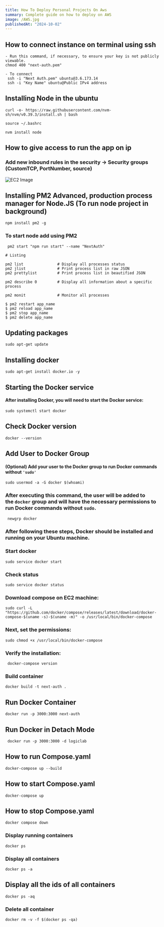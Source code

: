 ```yaml
---
title: How To Deploy Personal Projects On Aws 
summary: Complete guide on how to deploy on AWS 
image: /AWS.jpg
publishedAt: "2024-10-02"
---
```




## How to connect instance on terminal using ssh

```
- Run this command, if necessary, to ensure your key is not publicly viewable.
chmod 400 "next-auth.pem"

- To connect
 ssh -i "Next Auth.pem" ubuntu@3.6.173.14
 ssh -i "Key Name" ubuntu@Public IPv4 address
```


## Installing Node in the ubuntu

```
curl -o- https://raw.githubusercontent.com/nvm-sh/nvm/v0.39.3/install.sh | bash
```

```
source ~/.bashrc
```

```
nvm install node
```

## How to give access to run the app on ip

### Add new inbound rules in the security -> Security groups (CustomTCP, PortNumber, source)

![EC2 Image](/Ec21.png)




## Installing PM2 Advanced, production process manager for Node.JS (To run node project in background)

```
npm install pm2 -g
```

### To start node add using PM2

```
 pm2 start "npm run start" --name "NextAuth"
```

```
# Listing

pm2 list               # Display all processes status
pm2 jlist              # Print process list in raw JSON
pm2 prettylist         # Print process list in beautified JSON

pm2 describe 0         # Display all information about a specific process

pm2 monit              # Monitor all processes
```

```
$ pm2 restart app_name
$ pm2 reload app_name
$ pm2 stop app_name
$ pm2 delete app_name
```


## Updating packages

```
sudo apt-get update
```

## Installing docker 

```
sudo apt-get install docker.io -y
```

## **Starting the Docker service**

#### After installing Docker, you will need to start the Docker service:

```
sudo systemctl start docker
```

## Check Docker version

```
docker --version
```

## **Add User to Docker Group**

#### (Optional) Add your user to the Docker group to run Docker commands without `'sudo'`

```
sudo usermod -a -G docker $(whoami)
```

### After executing this command, the user will be added to the `docker` group and will have the necessary permissions to run Docker commands without `sudo`.


```
 newgrp docker
```

### After following these steps, Docker should be installed and running on your Ubuntu machine.


### Start docker 

```
sudo service docker start
```

### Check status

```
sudo service docker status
```
### Download compose on EC2 machine:

```
sudo curl -L "https://github.com/docker/compose/releases/latest/download/docker-compose-$(uname -s)-$(uname -m)" -o /usr/local/bin/docker-compose
```

### Next, set the permissions:

```
sudo chmod +x /usr/local/bin/docker-compose
```

### Verify the installation:

```
 docker-compose version
```

### Build container 

```
docker build -t next-auth .
```

## Run Docker Container 

```
docker run -p 3000:3000 next-auth
```

## Run Docker in Detach Mode

```
 docker run -p 3000:3000 -d logiclab
```

## How to run Compose.yaml

```
docker-compose up --build
```

## How to start Compose.yaml

```
docker-compose up
```

## How to stop Compose.yaml

```
docker compose down
```

### Display running containers

```
docker ps
```

### Display all containers

```
docker ps -a
```

## Display all the ids of all containers

```
docker ps -aq
```

### Delete all container 

```
docker rm -v -f $(docker ps -qa)
```




